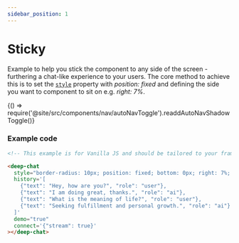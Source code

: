```yaml
---
sidebar_position: 1
---
```


# Sticky

Example to help you stick the component to any side of the screen - furthering a chat-like experience to your users. The core method to achieve this is to
set the [`style`](/docs/styles#style) property with _position: fixed_ and defining the side you want to component to sit on e.g. _right: 7%_.


<BrowserOnly>{() => require('@site/src/components/nav/autoNavToggle').readdAutoNavShadowToggle()}</BrowserOnly>

<h3>Example code</h3>

```html
<!-- This example is for Vanilla JS and should be tailored to your framework (see Frameworks) -->

<deep-chat
  style="border-radius: 10px; position: fixed; bottom: 0px; right: 7%; z-index: 1"
  history='[
    {"text": "Hey, how are you?", "role": "user"},
    {"text": "I am doing great, thanks.", "role": "ai"},
    {"text": "What is the meaning of life?", "role": "user"},
    {"text": "Seeking fulfillment and personal growth.", "role": "ai"}
  ]'
  demo="true"
  connect='{"stream": true}'
></deep-chat>
```

<LineBreak></LineBreak>

<ComponentContainer minHeight={1}>
  <DeepChatBrowser
    demo={true}
    history={[
      {text: 'Hey, how are you?', role: 'user'},
      {text: 'I am doing great, thanks.', role: 'ai'},
      {text: 'What is the meaning of life?', role: 'user'},
      {text: 'Seeking fulfillment and personal growth.', role: 'ai'},
    ]}
    connect={{stream: true}}
    style={{
      borderRadius: '10px',
      position: 'fixed',
      bottom: '0px',
      right: '7%',
      zIndex: 1,
    }}
  ></DeepChatBrowser>
</ComponentContainer>
